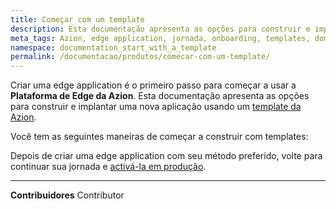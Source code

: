 ```yaml
---
title: Começar com um template
description: Esta documentação apresenta as opções para construir e implantar uma nova aplicação usando um template da Azion.
meta_tags: Azion, edge application, jornada, onboarding, templates, domínios, tráfego
namespace: documentation_start_with_a_template
permalink: /documentacao/produtos/comecar-com-um-template/
---
```



Criar uma edge application é o primeiro passo para começar a usar a **Plataforma de Edge da Azion**. Esta documentação apresenta as opções para construir e implantar uma nova aplicação usando um [template da Azion](/pt-br/documentacao/produtos/marketplace/templates/).

Você tem as seguintes maneiras de começar a construir com templates:

<LinkButton outlined link="/pt-br/documentacao/produtos/usar-um-template-via-azion-console/" label="Via Azion Console" variant="secondary" />
<LinkButton outlined link="/pt-br/documentacao/produtos/azion-cli/criar-application/" label="Via Azion CLI" variant="secondary" /> 

Depois de criar uma edge application com seu método preferido, volte para continuar sua jornada e [activá-la em produção](/pt-br/documentacao/produtos/ative-em-producao/).



---


**Contribuidores** <ContributorList>Contributor</ContributorList>
